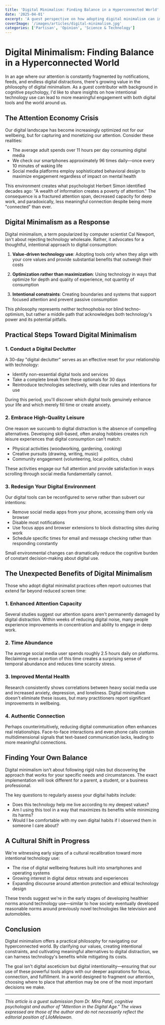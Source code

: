 ```yaml
---
title: 'Digital Minimalism: Finding Balance in a Hyperconnected World'
date: '2025-04-01'
excerpt: 'A guest perspective on how adopting digital minimalism can improve focus, mental wellbeing, and authentic connections in our increasingly distracting digital environment.'
coverImage: '/images/articles/digital-minimalism.jpg'
categories: ['Partisan', 'Opinion', 'Science & Technology']
---
```


# Digital Minimalism: Finding Balance in a Hyperconnected World

In an age where our attention is constantly fragmented by notifications, feeds, and endless digital distractions, there's growing value in the philosophy of digital minimalism. As a guest contributor with background in cognitive psychology, I'd like to share insights on how intentional technology use can lead to more meaningful engagement with both digital tools and the world around us.

## The Attention Economy Crisis

Our digital landscape has become increasingly optimized not for our wellbeing, but for capturing and monetizing our attention. Consider these realities:

- The average adult spends over 11 hours per day consuming digital media
- We check our smartphones approximately 96 times daily—once every 10 minutes of waking life
- Social media platforms employ sophisticated behavioral design to maximize engagement regardless of impact on mental health

This environment creates what psychologist Herbert Simon identified decades ago: "A wealth of information creates a poverty of attention." The consequence is a fractured attention span, decreased capacity for deep work, and paradoxically, less meaningful connection despite being more "connected" than ever.

## Digital Minimalism as a Response

Digital minimalism, a term popularized by computer scientist Cal Newport, isn't about rejecting technology wholesale. Rather, it advocates for a thoughtful, intentional approach to digital consumption:

1. **Value-driven technology use**: Adopting tools only when they align with your core values and provide substantial benefits that outweigh their costs

2. **Optimization rather than maximization**: Using technology in ways that optimize for depth and quality of experience, not quantity of consumption

3. **Intentional constraints**: Creating boundaries and systems that support focused attention and prevent passive consumption

This philosophy represents neither technophobia nor blind techno-optimism, but rather a middle path that acknowledges both technology's power and its potential pitfalls.

## Practical Steps Toward Digital Minimalism

### 1. Conduct a Digital Declutter

A 30-day "digital declutter" serves as an effective reset for your relationship with technology:

- Identify non-essential digital tools and services
- Take a complete break from these optionals for 30 days
- Reintroduce technologies selectively, with clear rules and intentions for use

During this period, you'll discover which digital tools genuinely enhance your life and which merely fill time or create anxiety.

### 2. Embrace High-Quality Leisure

One reason we succumb to digital distraction is the absence of compelling alternatives. Developing skill-based, often analog hobbies creates rich leisure experiences that digital consumption can't match:

- Physical activities (woodworking, gardening, cooking)
- Creative pursuits (drawing, writing, music)
- Community engagement (volunteering, local politics, clubs)

These activities engage our full attention and provide satisfaction in ways scrolling through social media fundamentally cannot.

### 3. Redesign Your Digital Environment

Our digital tools can be reconfigured to serve rather than subvert our intentions:

- Remove social media apps from your phone, accessing them only via browser
- Disable most notifications
- Use focus apps and browser extensions to block distracting sites during work
- Schedule specific times for email and message checking rather than responding constantly

Small environmental changes can dramatically reduce the cognitive burden of constant decision-making about digital use.

## The Unexpected Benefits of Digital Minimalism

Those who adopt digital minimalist practices often report outcomes that extend far beyond reduced screen time:

### 1. Enhanced Attention Capacity

Several studies suggest our attention spans aren't permanently damaged by digital distraction. Within weeks of reducing digital noise, many people experience improvements in concentration and ability to engage in deep work.

### 2. Time Abundance

The average social media user spends roughly 2.5 hours daily on platforms. Reclaiming even a portion of this time creates a surprising sense of temporal abundance and reduces time scarcity stress.

### 3. Improved Mental Health

Research consistently shows correlations between heavy social media use and increased anxiety, depression, and loneliness. Digital minimalism doesn't eliminate these issues, but many practitioners report significant improvements in wellbeing.

### 4. Authentic Connection

Perhaps counterintuitively, reducing digital communication often enhances real relationships. Face-to-face interactions and even phone calls contain multidimensional signals that text-based communication lacks, leading to more meaningful connections.

## Finding Your Own Balance

Digital minimalism isn't about following rigid rules but discovering the approach that works for your specific needs and circumstances. The exact implementation will look different for a parent, a student, or a business professional.

The key questions to regularly assess your digital habits include:

- Does this technology help me live according to my deepest values?
- Am I using this tool in a way that maximizes its benefits while minimizing its harms?
- Would I be comfortable with my own digital habits if I observed them in someone I care about?

## A Cultural Shift in Progress

We're witnessing early signs of a cultural recalibration toward more intentional technology use:

- The rise of digital wellbeing features built into smartphones and operating systems
- Growing interest in digital detox retreats and experiences
- Expanding discourse around attention protection and ethical technology design

These trends suggest we're in the early stages of developing healthier norms around technology use—similar to how society eventually developed reasonable norms around previously novel technologies like television and automobiles.

## Conclusion

Digital minimalism offers a practical philosophy for navigating our hyperconnected world. By clarifying our values, creating intentional constraints, and cultivating meaningful alternatives to digital distraction, we can harness technology's benefits while mitigating its costs.

The goal isn't digital asceticism but digital intentionality—ensuring that our use of these powerful tools aligns with our deeper aspirations for focus, connection, and fulfillment. In a world designed to fragment our attention, choosing where to place that attention may be one of the most important decisions we make.

---

*This article is a guest submission from Dr. Mira Patel, cognitive psychologist and author of "Attention in the Digital Age." The views expressed are those of the author and do not necessarily reflect the editorial position of LiloMelawan.*